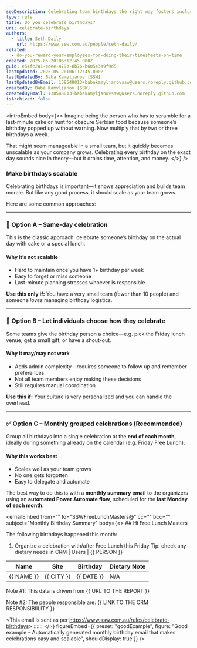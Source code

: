```yaml
---
seoDescription: Celebrating team birthdays the right way fosters inclusion and motivation – but not all birthday gestures are equal.
type: rule
title: Do you celebrate birthdays?
uri: celebrate-birthdays
authors:
  - title: Seth Daily
    url: https://www.ssw.com.au/people/seth-daily/
related:
  - do-you-reward-your-employees-for-doing-their-timesheets-on-time
created: 2025-05-20T06:12:45.000Z
guid: e54fc2a1-edee-479b-8b76-b605e3a9f9d5
lastUpdated: 2025-05-20T06:12:45.000Z
lastUpdatedBy: Baba Kamyljanov [SSW]
lastUpdatedByEmail: 138548013+babakamyljanovssw@users.noreply.github.com
createdBy: Baba Kamyljanov [SSW]
createdByEmail: 138548013+babakamyljanovssw@users.noreply.github.com
isArchived: false
---
```


<introEmbed
  body={<>
Imagine being the person who has to scramble for a last-minute cake or hunt for obscure Serbian food because someone’s birthday popped up without warning. Now multiply that by two or three birthdays a week.

That might seem manageable in a small team, but it quickly becomes unscalable as your company grows. Celebrating every birthday on the exact day sounds nice in theory—but it drains time, attention, and money.
  </>}
/>
### Make birthdays scalable

Celebrating birthdays is important—it shows appreciation and builds team morale. But like any good process, it should scale as your team grows.

Here are some common approaches:

---

### 🎂 Option A – Same-day celebration

This is the classic approach: celebrate someone’s birthday on the actual day with cake or a special lunch.

#### Why it’s not scalable

* Hard to maintain once you have 1+ birthday per week
* Easy to forget or miss someone
* Last-minute planning stresses whoever is responsible

**Use this only if:**
You have a very small team (fewer than 10 people) and someone *loves* managing birthday logistics.

---

### 🎁 Option B – Let individuals choose how they celebrate

Some teams give the birthday person a choice—e.g. pick the Friday lunch venue, get a small gift, or have a shout-out.

#### Why it may/may not work

* Adds admin complexity—requires someone to follow up and remember preferences
* Not all team members enjoy making these decisions
* Still requires manual coordination

**Use this if:**
Your culture is very personalized and you can handle the overhead.

---

### ✅ Option C – Monthly grouped celebrations (Recommended)

Group all birthdays into a single celebration at the **end of each month**, ideally during something already on the calendar (e.g. Friday Free Lunch).

#### Why this works best

* Scales well as your team grows
* No one gets forgotten
* Easy to delegate and automate

The best way to do this is with a **monthly summary email** to the organizers using an **automated Power Automate flow**, scheduled for the **last Monday of each month**.

<emailEmbed
  from=""
  to="SSWFreeLunchMasters@"
  cc=""
  bcc=""
  subject="Monthly Birthday Summary"
  body={<>
    ## Hi Free Lunch Masters

The following birthdays happened this month:

1. Organize a celebration with/after Free Lunch this Friday
Tip: check any dietary needs in CRM | Users | &#123;&#123; PERSON &#125;&#125;

| Name           | Site       | Birthday   | Dietary Note  |
|----------------|------------|------------|---------------|
| &#123;&#123; NAME &#125;&#125;     | &#123;&#123; CITY &#125;&#125; | &#123;&#123; DATE &#125;&#125; | N/A           |

Note #1: This data is driven from &#123;&#123; URL TO THE REPORT &#125;&#125;

Note #2: The people responsible are: &#123;&#123; LINK TO THE CRM RESPONSIBIILITY &#125;&#125;

<This email is sent as per <https://www.ssw.com.au/rules/celebrate-birthdays>>
::::::
  </>}
  figureEmbed={{
    preset: "goodExample",
    figure: "Good example – Automatically generated monthly birthday email that makes celebrations easy and scalable",
    shouldDisplay: true
  }}
/>
